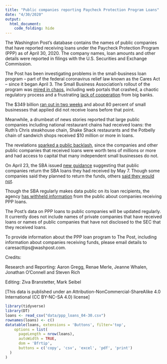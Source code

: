 ```yaml
---
title: "Public companies reporting Paycheck Protection Program Loans"
date: "4/30/2020"
output:
  html_document:
    code_folding: hide
---
```


The Washington Post’s database contains the names of public companies that have reported receiving loans under the Paycheck Protection Program (PPP) as of April 30, 2020. The company names, loan amounts and other details were reported in filings with the U.S. Securities and Exchange Commission. 

The Post has been investigating problems in the small-business loan program – part of the federal coronavirus relief law known as the Cares Act – since it began April 3. The Small Business Association’s rollout of the program was [mired in chaos](https://www.washingtonpost.com/business/2020/04/02/federal-small-business-loan-program-faces-rocky-start-bankers-pump-breaks/), including web portals that crashed, a chaotic regulatory process and a frustrating [lack of cooperation](https://www.washingtonpost.com/business/2020/04/08/video-sba-official-blasts-big-banks-over-failure-quickly-distribute-loans/) from big banks.  

The $349 billion [ran out in two weeks](https://www.washingtonpost.com/us-policy/2020/04/16/congress-coronavirus-small-business-trump/) and about 80 percent of small businesses that applied did not receive loans before that point.  

Meanwhile, a drumbeat of news stories reported that large public companies including national restaurant chains had received loans: the Ruth’s Chris steakhouse chain, Shake Shack restaurants and the Potbelly chain of sandwich shops received $10 million or more in loans.  

The revelations [sparked a public backlash](https://www.washingtonpost.com/business/2020/04/20/white-house-gop-face-heat-after-hotel-restaurant-chains-helped-run-small-business-program-dry/), since the companies and other public companies that received loans were worth tens of millions or more and had access to capital that many independent small businesses do not.  

On April 23, the SBA issued [new guidance](https://www.washingtonpost.com/business/2020/04/23/new-sba-guidelines-say-big-companies-that-got-coronavirus-loans-should-return-money/) suggesting that public companies return the SBA loans they had received by May 7. Though some companies said they planned to return the funds, others [said they would not](https://www.washingtonpost.com/business/2020/04/28/small-business-wont-repay-ppp/).  

Though the SBA regularly makes data public on its loan recipients, the agency [has withheld information](https://www.washingtonpost.com/business/2020/04/13/whos-getting-these-hundreds-billions-government-aid-now-public-may-be-dark/) from the public about companies receiving PPP loans.  

The Post’s data on PPP loans to public companies will be updated regularly. It currently does not include names of private companies that have received loans or names of public companies that have not disclosed to the SEC that they received loans.  

To provide information about the PPP loan program to The Post, including information about companies receiving funds, please email details to caresacttips@washpost.com.  

Credits:

Research and Reporting: Aaron Gregg, Renae Merle, Jeanne Whalen, Jonathan O’Connell and Steven Rich

Editing: Ziva Branstetter, Mark Seibel

[This data is published under an Attribution-NonCommercial-ShareAlike 4.0 International (CC BY-NC-SA 4.0) license]

```r
library(tidyverse)
library(DT)
loans <- read_csv("data/ppp_loans_04-30.csv")
rownames(loans) <- c()
datatable(loans, extensions = 'Buttons', filter='top',
    options = list(
      pageLength = nrow(loans), 
      autoWidth = TRUE,
      dom = 'Bfrtip',
      buttons = c('copy', 'csv', 'excel', 'pdf', 'print')
  )
)
```
